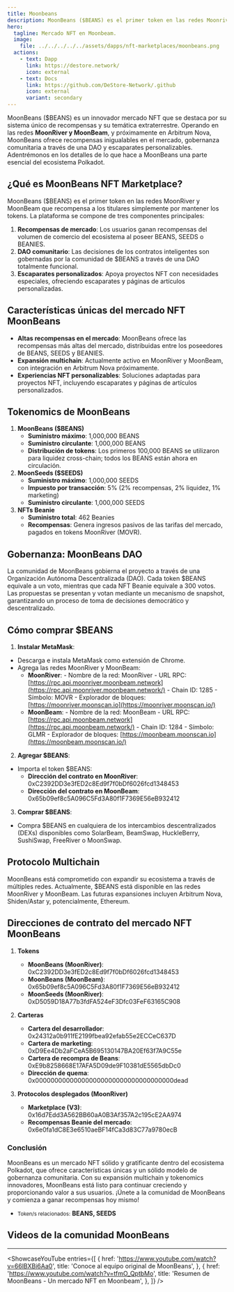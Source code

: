 ```yaml
---
title: Moonbeans
description: MoonBeans ($BEANS) es el primer token en las redes Moonriver y Moonbeam que recompensa a los titulares simplemente por mantener los tokens.
hero:
  tagline: Mercado NFT en Moonbeam.
  image: 
    file: ../../../../../assets/dapps/nft-marketplaces/moonbeans.png
  actions:
    - text: Dapp
      link: https://destore.network/
      icon: external
    - text: Docs
      link: https://github.com/DeStore-Network/.github
      icon: external
      variant: secondary
---
```



MoonBeans ($BEANS) es un innovador mercado NFT que se destaca por su sistema único de recompensas y su temática extraterrestre. 
Operando en las redes **MoonRiver y MoonBeam**, y próximamente en Arbitrum Nova, MoonBeans ofrece recompensas inigualables en el mercado, gobernanza comunitaria a través de una DAO y escaparates personalizables. 
Adentrémonos en los detalles de lo que hace a MoonBeans una parte esencial del ecosistema Polkadot.

## ¿Qué es MoonBeans NFT Marketplace?
MoonBeans ($BEANS) es el primer token en las redes MoonRiver y MoonBeam que recompensa a los titulares simplemente por mantener los tokens. La plataforma se compone de tres componentes principales:
1. **Recompensas de mercado**: Los usuarios ganan recompensas del volumen de comercio del ecosistema al poseer BEANS, SEEDS o BEANIES.
2. **DAO comunitario**: Las decisiones de los contratos inteligentes son gobernadas por la comunidad de $BEANS a través de una DAO totalmente funcional.
3. **Escaparates personalizados**: Apoya proyectos NFT con necesidades especiales, ofreciendo escaparates y páginas de artículos personalizadas.

## Características únicas del mercado NFT MoonBeans
- **Altas recompensas en el mercado**: MoonBeans ofrece las recompensas más altas del mercado, distribuidas entre los poseedores de BEANS, SEEDS y BEANIES.
- **Expansión multichain**: Actualmente activo en MoonRiver y MoonBeam, con integración en Arbitrum Nova próximamente.
- **Experiencias NFT personalizables**: Soluciones adaptadas para proyectos NFT, incluyendo escaparates y páginas de artículos personalizados.

## Tokenomics de MoonBeans
1. **MoonBeans ($BEANS)**
    - **Suministro máximo**: 1,000,000 BEANS
    - **Suministro circulante**: 1,000,000 BEANS
    - **Distribución de tokens**: Los primeros 100,000 BEANS se utilizaron para liquidez cross-chain; todos los BEANS están ahora en circulación.
2. **MoonSeeds ($SEEDS)**
    - **Suministro máximo**: 1,000,000 SEEDS
    - **Impuesto por transacción**: 5% (2% recompensas, 2% liquidez, 1% marketing)
    - **Suministro circulante**: 1,000,000 SEEDS
3. **NFTs Beanie**
    - **Suministro total**: 462 Beanies
    - **Recompensas**: Genera ingresos pasivos de las tarifas del mercado, pagados en tokens MoonRiver (MOVR).

## Gobernanza: MoonBeans DAO
La comunidad de MoonBeans gobierna el proyecto a través de una Organización Autónoma Descentralizada (DAO). Cada token $BEANS equivale a un voto, mientras que cada NFT Beanie equivale a 300 votos. Las propuestas se presentan y votan mediante un mecanismo de snapshot, garantizando un proceso de toma de decisiones democrático y descentralizado.

## Cómo comprar $BEANS
1. **Instalar MetaMask**: 
  - Descarga e instala MetaMask como extensión de Chrome.
  - Agrega las redes MoonRiver y MoonBeam: 
      - **MoonRiver**: 
            - Nombre de la red: MoonRiver
            - URL RPC: [https://rpc.api.moonriver.moonbeam.network](https://rpc.api.moonriver.moonbeam.network/)
            - Chain ID: 1285
            - Símbolo: MOVR
            - Explorador de bloques: [https://moonriver.moonscan.io](https://moonriver.moonscan.io/)
      - **MoonBeam**: 
            - Nombre de la red: MoonBeam
            - URL RPC: [https://rpc.api.moonbeam.network](https://rpc.api.moonbeam.network/)
            - Chain ID: 1284
            - Símbolo: GLMR
            - Explorador de bloques: [https://moonbeam.moonscan.io](https://moonbeam.moonscan.io/)
2. **Agregar $BEANS**: 
  - Importa el token $BEANS: 
      - **Dirección del contrato en MoonRiver**: 0xC2392DD3e3fED2c8Ed9f7f0bDf6026fcd1348453
      - **Dirección del contrato en MoonBeam**: 0x65b09ef8c5A096C5Fd3A80f1F7369E56eB932412
3. **Comprar $BEANS**: 
  - Compra $BEANS en cualquiera de los intercambios descentralizados (DEXs) disponibles como SolarBeam, BeamSwap, HuckleBerry, SushiSwap, FreeRiver o MoonSwap.

## Protocolo Multichain
MoonBeans está comprometido con expandir su ecosistema a través de múltiples redes. Actualmente, $BEANS está disponible en las redes MoonRiver y MoonBeam. Las futuras expansiones incluyen Arbitrum Nova, Shiden/Astar y, potencialmente, Ethereum.

## Direcciones de contrato del mercado NFT MoonBeans
1. **Tokens**
    - **MoonBeans (MoonRiver)**: 0xC2392DD3e3fED2c8Ed9f7f0bDf6026fcd1348453
    - **MoonBeans (MoonBeam)**: 0x65b09ef8c5A096C5Fd3A80f1F7369E56eB932412
    - **MoonSeeds (MoonRiver)**: 0xD5059D18A77b3fdFA524eF3Dfc03FeF63165C908

2. **Carteras**
    - **Cartera del desarrollador**: 0x24312a0b911fE2199fbea92efab55e2ECCeC637D
    - **Cartera de marketing**: 0xD9Ee4Db2aFCeA5B695130147BA20Ef63f7A9C55e
    - **Cartera de recompra de Beans**: 0xE9b8258668E17AFA5D09de9F10381dE5565dbDc0
    - **Dirección de quema**: 0x000000000000000000000000000000000000dead

3. **Protocolos desplegados (MoonRiver)**
    - **Marketplace (V3)**: 0x16d7Edd3A562BB60aA0B3Af357A2c195cE2AA974
    - **Recompensas Beanie del mercado**: 0x6e0fa1dC8E3e6510aeBF14fCa3d83C77a9780ecB

### Conclusión
MoonBeans es un mercado NFT sólido y gratificante dentro del ecosistema Polkadot, que ofrece características únicas y un sólido modelo de gobernanza comunitaria. Con su expansión multichain y tokenomics innovadores, MoonBeans está listo para continuar creciendo y proporcionando valor a sus usuarios. ¡Únete a la comunidad de MoonBeans y comienza a ganar recompensas hoy mismo!
- <small>Token/s relacionados:</small> **BEANS, SEEDS**

## Videos de la comunidad MoonBeans
------------
<ShowcaseYouTube
  entries={[
    {
        href: 'https://www.youtube.com/watch?v=66lBXBi6Aa0',
      title: 'Conoce al equipo original de MoonBeans',
    },
        {
        href: 'https://www.youtube.com/watch?v=tfmO_QptbMo',
      title: 'Resumen de MoonBeans - Un mercado NFT en Moonbeam',
    },
  ]} />
